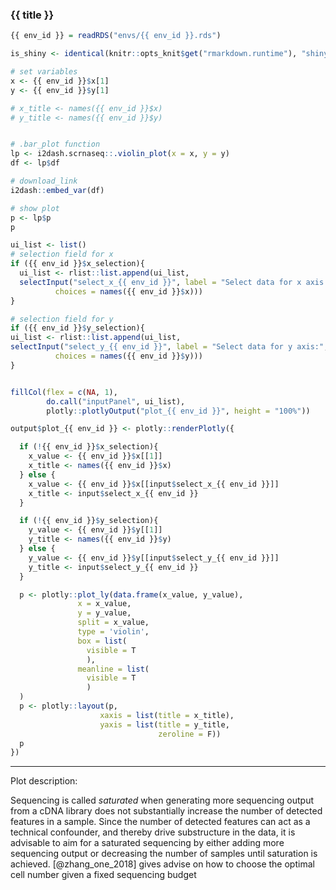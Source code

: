 
### {{ title }}

<!-- Component created on {{ date }} -->

```r
{{ env_id }} = readRDS("envs/{{ env_id }}.rds")

is_shiny <- identical(knitr::opts_knit$get("rmarkdown.runtime"), "shiny")
```

```r

# set variables
x <- {{ env_id }}$x[1]
y <- {{ env_id }}$y[1]

# x_title <- names({{ env_id }}$x)
# y_title <- names({{ env_id }}$y)


# .bar_plot function
lp <- i2dash.scrnaseq::.violin_plot(x = x, y = y)
df <- lp$df

# download_link
i2dash::embed_var(df)

# show plot
p <- lp$p
p
```

```r

ui_list <- list()
# selection field for x
if ({{ env_id }}$x_selection){
  ui_list <- rlist::list.append(ui_list,
  selectInput("select_x_{{ env_id }}", label = "Select data for x axis:",
          choices = names({{ env_id }}$x)))
}

# selection field for y
if ({{ env_id }}$y_selection){
ui_list <- rlist::list.append(ui_list,
selectInput("select_y_{{ env_id }}", label = "Select data for y axis:",
          choices = names({{ env_id }}$y)))
}


fillCol(flex = c(NA, 1),
        do.call("inputPanel", ui_list),
        plotly::plotlyOutput("plot_{{ env_id }}", height = "100%"))

output$plot_{{ env_id }} <- plotly::renderPlotly({

  if (!{{ env_id }}$x_selection){
    x_value <- {{ env_id }}$x[[1]]
    x_title <- names({{ env_id }}$x)
  } else {
    x_value <- {{ env_id }}$x[[input$select_x_{{ env_id }}]]
    x_title <- input$select_x_{{ env_id }}
  }

  if (!{{ env_id }}$y_selection){
    y_value <- {{ env_id }}$y[[1]]
    y_title <- names({{ env_id }}$y)
  } else {
    y_value <- {{ env_id }}$y[[input$select_y_{{ env_id }}]]
    y_title <- input$select_y_{{ env_id }}
  }

  p <- plotly::plot_ly(data.frame(x_value, y_value),
               x = x_value,
               y = y_value,
               split = x_value,
               type = 'violin',
               box = list(
                 visible = T
                 ),
               meanline = list(
                 visible = T
                 )
  )
  p <- plotly::layout(p,
                    xaxis = list(title = x_title),
                    yaxis = list(title = y_title,
                                 zeroline = F))
  p
})
```

***

Plot description:

Sequencing is called *saturated* when generating more sequencing output from a cDNA library does not substantially increase the number of detected features in a sample. Since the number of detected features can act as a technical confounder, and thereby drive substructure in the data, it is advisable to aim for a saturated sequencing by either adding more sequencing output or decreasing the number of samples until saturation is achieved. [@zhang_one_2018] gives advise on how to choose the optimal cell number given a fixed sequencing budget


